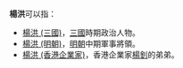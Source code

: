 '''楊洪'''可以指：
* [[楊洪_(三國)|楊洪 (三國)]]，[[三國|三國]]時期政治人物。
* [[楊洪_(明朝)|楊洪 (明朝)]]，[[明朝|明朝]]中期軍事將領。
*[[楊洪_(香港企業家)|楊洪 (香港企業家)]]，香港企業家[[楊釗|楊釗]]的弟弟。

{{disambig|cat=二字楊姓人名消歧義|hong}}